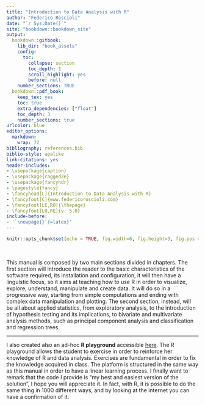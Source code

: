 ```yaml
---
title: "Introduction to Data Analysis with R"
author: "Federico Roscioli"
date: "`r Sys.Date()`"
site: "bookdown::bookdown_site"
output:
  bookdown::gitbook:
    lib_dir: "book_assets"
    config:
      toc:
        collapse: section
        toc_depth: 1
        scroll_highlight: yes
        before: null
    number_sections: TRUE
  bookdown::pdf_book:
    keep_tex: yes
    toc: true
    extra_dependencies: ["float"]
    toc_depth: 3
    number_sections: true
urlcolor: blue
editor_options: 
  markdown: 
    wrap: 72
bibliography: references.bib
biblio-style: apalike
link-citations: yes
header-includes:
- \usepackage{caption}
- \usepackage{ragged2e}
- \usepackage{fancyhdr}
- \pagestyle{fancy}
- \fancyhead[L]{Introduction to Data Analysis with R}
- \fancyfoot[C]{www.federicoroscioli.com}
- \fancyfoot[LE,RO]{\thepage}
- \fancyfoot[LO,RE]{v. 5.0}
include-before:
- '`\newpage{}`{=latex}'
---
```


```r
knitr::opts_chunk$set(echo = TRUE, fig.width=6, fig.height=3, fig.pos = 'H', out.extra = "")
```

\pagebreak

 
\pagebreak

<!-- Add Spatial inference -->

This manual is composed by two main sections divided in chapters. The
first section will introduce the reader to the basic characteristics of
the software required, its installation and configuration, it will then
have a linguistic focus, so it aims at teaching how to use R in order to
visualize, explore, understand, manipulate and create data. It will do
so in a progressive way, starting from simple computations and ending
with complex data manipulation and plotting. The second section,
instead, will be all about applied statistics, from exploratory
analysis, to the introduction of hypothesis testing and its
implications, to bivariate and multivariate analysis methods, such as
principal component analysis and classification and regression trees.

------------------------------------------------------------------------

I also created also an ad-hoc **R playground** accessible
[here](https://federicoroscioli.shinyapps.io/exercises/). The R
playground allows the student to exercise in order to reinforce her
knowledge of R and data analysis. Exercises are fundamental in order to
fix the knowledge acquired in class. The platform is structured in the
same way as this manual in order to have a linear learning process. I
finally want to remark that the code I provide is "my best and easiest
version of the solution", I hope you will appreciate it. In fact, with
R, it is possible to do the same thing in 1000 different ways, and by
looking at the internet you can have a confirmation of it.
 
 
 
\newpage

